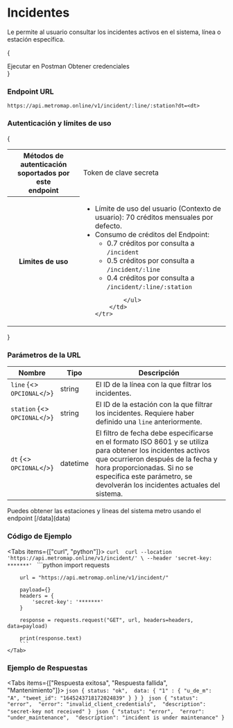 
# Incidentes

Le permite al usuario consultar los incidentes activos en el sistema, línea o estación específica.

{<div className="row">

<Link className="btn default" href="https://god.gw.postman.com/run-collection/15715400-004293d1-b81b-47f9-8a41-bdacd691c661?action=collection%2Ffork&collection-url=entityId%3D15715400-004293d1-b81b-47f9-8a41-bdacd691c661%26entityType%3Dcollection%26workspaceId%3D48faf861-de30-4c02-87b9-3867c52a87c8" target="_blank">Ejecutar en Postman</Link>
<Link className="btn default" href="credenciales">Obtener credenciales</Link>
</div>}

### Endpoint URL

`https://api.metromap.online/v1/incident/:line/:station?dt=<dt>`

### Autenticación y límites de uso

{

<table><tbody>
    <tr>
        <th>Métodos de autenticación soportados por este<br/>endpoint</th>
        <td><Link className="contrast" href="../comenzar/credenciales">Token de clave secreta</Link></td>
    </tr>
    <tr>
        <th>Limites de uso</th>
        <td>
            <ul>
            <li>Límite de uso del usuario (Contexto de usuario): 70 créditos
            mensuales por defecto. 
            </li>
            <li>Consumo de créditos del Endpoint:
            <ul>
                <li>0.7 créditos por consulta a <code>/incident</code>
                </li>
                <li>0.5 créditos por consulta a <code>/incident/:line</code>
                </li>
                <li>0.4 créditos por consulta a <code>/incident/:line/:station</code>
                </li>
                </ul>
            </li>

            </ul>
        </td>
    </tr>

</tbody>
</table>

}

### Parámetros de la URL

| Nombre    | Tipo   | Descripción                                                                                               |
| --------- | ------ | --------------------------------------------------------------------------------------------------------- |
| `line` {<><br/><code className="opt docs">OPCIONAL</code></>}    | string | El ID de la línea con la que filtrar los incidentes.                                                      |
| `station` {<><br/><code className="opt docs">OPCIONAL</code></>} | string | El ID de la estación con la que filtrar los incidentes. Requiere haber definido una `line` anteriormente. |
| `dt` {<><br/><code className="opt docs">OPCIONAL</code></>} | datetime | El filtro de fecha debe especificarse en el formato ISO 8601 y se utiliza para obtener los incidentes activos que ocurrieron después de la fecha y hora proporcionadas. Si no se especifica este parámetro, se devolverán los incidentes actuales del sistema. |

<Callout emoji="💡" type="info">
  Puedes obtener las estaciones y líneas del sistema metro usando el endpoint [/data](data)
</Callout>

### Código de Ejemplo

<Tabs items={["curl", "python"]}>
    <Tab>
        ```curl 
        curl --location 'https://api.metromap.online/v1/incident/' \
        --header 'secret-key: *******'
        ```
    </Tab>
    <Tab>
        ```python 
        import requests

        url = "https://api.metromap.online/v1/incident/"

        payload={}
        headers = {
            'secret-key': '*******'
        }

        response = requests.request("GET", url, headers=headers, data=payload)

        print(response.text)
        ```
    </Tab>

</Tabs>

### Ejemplo de Respuestas

<Tabs items={["Respuesta exitosa", "Respuesta fallida", "Mantenimiento"]}>
    <Tab>
    ```json
    {
        status: "ok", 
        data: {
            "1" : {
                "u_de_m": "A",
                "tweet_id": "1645243718172024839"
            }
        }
    }
    ```
    </Tab>
    <Tab>
    ```json
    {
        "status": "error", 
        "error": "invalid_client_credentials", 
        "description": "secret-key not received"
    }
    ```
    </Tab>
    <Tab>
    ```json
    {
        "status": "error", 
        "error": "under_maintenance", 
        "description": "incident is under maintenance"
    }
    ```
    </Tab>
</Tabs>
